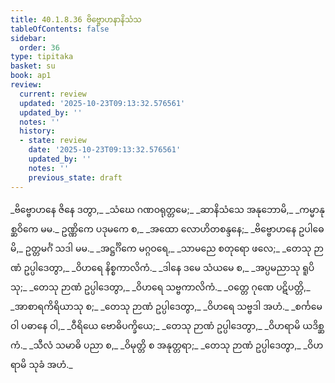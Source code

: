 ```yaml
---
title: 40.1.8.36 ဗိဗ္ဗောဟနာနိသံသ
tableOfContents: false
sidebar:
  order: 36
type: tipitaka
basket: su
book: ap1
review:
  current: review
  updated: '2025-10-23T09:13:32.576561'
  updated_by: ''
  notes: ''
  history:
  - state: review
    date: '2025-10-23T09:13:32.576561'
    updated_by: ''
    notes: ''
    previous_state: draft
---
```



<ReviewStatus review={frontmatter.review} showDetails={true} />

<HypothesisAnnotation frontmatter={frontmatter} />

<DynamicBreadcrumb />

<Division number="180" book="ap1" e="ch" v="20" p="367">

<Paragraph number="4477" type="verses" book="ap1">
_ဗိဗ္ဗောဟနေ ဇိနေ ဒတွာ,_  
_သံဃေ ဂဏဝရုတ္တမေ;_  
_ဆာနိသံသေ အနုဘောမိ,_  
_ကမ္မာနုစ္ဆဝိကေ မမ._  

</Paragraph>

</Division>
<Division number="181" book="ap1" e="ch" v="20" p="367">

<Paragraph number="4478" book="ap1">
ဥဏ္ဏိကေ ပဒုမကေ စ,_  
_အထော လောဟိတစန္ဒနေ;_  
_ဗိဗ္ဗောဟနေ ဥပါဓေမိ,_  
ဥတ္တမင်္ဂံ သဒါ မမ._  

</Paragraph>

</Division>
<Division number="182" book="ap1" e="ch" v="20" p="367">

<Paragraph number="4479" type="verses" book="ap1">
_အဋ္ဌင်္ဂိကေ မဂ္ဂဝရေ,_  
_သာမညေ စတုရော ဖလေ;_  
_တေသု ဉာဏံ ဥပ္ပါဒေတွာ,_  
_ဝိဟရေ နိစ္စကာလိကံ._  

</Paragraph>

</Division>
<Division number="183" book="ap1" e="ch" v="20" p="367">

<Paragraph number="4480" type="verses" book="ap1">
_ဒါနေ ဒမေ သံယမေ စ,_  
_အပ္ပမညာသု ရူပိသု;_  
_တေသု ဉာဏံ ဥပ္ပါဒေတွာ,_  
_ဝိဟရေ သဗ္ဗကာလိကံ._  

</Paragraph>

</Division>
<Division number="184" book="ap1" e="ch" v="20" p="367">

<Paragraph number="4481" type="verses" book="ap1">
_ဝတ္တေ ဂုဏေ ပဋိပတ္တိ,_  
_အာစာရကိရိယာသု စ;_  
_တေသု ဉာဏံ ဥပ္ပါဒေတွာ,_  
_ဝိဟရေ သဗ္ဗဒါ အဟံ._  

</Paragraph>

</Division>
<Division number="185" book="ap1" e="ch" v="20" p="367">

<Paragraph number="4482" type="verses" book="ap1">
_စင်္ကမေ ဝါ ပဓာနေ ဝါ,_  
_ဝီရိယေ ဗောဓိပက္ခိယေ;_  
_တေသု ဉာဏံ ဥပ္ပါဒေတွာ,_  
_ဝိဟရာမိ ယဒိစ္ဆကံ._  

</Paragraph>

</Division>
<Division number="186" book="ap1" e="ch" v="20" p="368">

<Paragraph number="4483" type="verses" book="ap1">
_သီလံ သမာဓိ ပညာ စ,_  
_ဝိမုတ္တိ စ အနုတ္တရာ;_  
_တေသု ဉာဏံ ဥပ္ပါဒေတွာ,_  
_ဝိဟရာမိ သုခံ အဟံ._
</Paragraph>
</Division>
